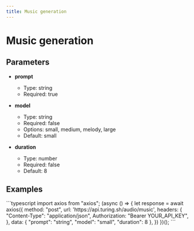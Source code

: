 ```yaml
---
title: Music generation
---
```


# Music generation

## Parameters


- **prompt**
  - Type: string
  - Required: true

- **model**
  - Type: string
  - Required: false
  - Options: small, medium, melody, large
  - Default: small

- **duration**
  - Type: number
  - Required: false
  - Default: 8

## Examples

<CodeGroup title="Music generation example">
  ```typescript
  import axios from "axios";
  (async () => {
    let response = await axios({
      method: "post",
      url: 'https://api.turing.sh/audio/music',
      headers: {
        "Content-Type": "application/json",
        Authorization: "Bearer YOUR_API_KEY",
      },
      data: {
  "prompt": "string",
  "model": "small",
  "duration": 8
},
    })
  })();
  ```
</CodeGroup>